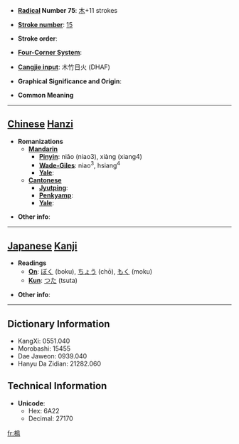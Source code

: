 * '''[[Wiktionary:Chinese radical index| Radical]] Number 75''': [[Wiktionary:Chinese radical index 木|木]]+11 strokes

* '''[[Wiktionary:Chinese total strokes index|Stroke number]]''': [[Wiktionary:Chinese total strokes index 15|15]]

* '''Stroke order''': 

* '''[[Wiktionary:Chinese four corner index|Four-Corner System]]''': 

* '''[[Wiktionary:Chinese Cangjie index|Cangjie input]]''': 木竹日火 (DHAF)

* '''Graphical Significance and Origin''': 

* '''Common Meaning'''

----

== [[Chinese]] [[Hanzi]] ==

* '''Romanizations'''
** '''[[Mandarin]]'''
*** '''[[Pinyin]]''': niǎo (niao3), xiàng (xiang4)
*** '''[[Wade-Giles]]''': niao<sup>3</sup>, hsiang<sup>4</sup>
*** '''[[Yale]]''': 
** '''[[Cantonese]]'''
*** '''[[Jyutping]]''':
*** '''[[Penkyamp]]''': 
*** '''[[Yale]]''': 

* '''Other info''': 

----

== [[Japanese]] [[Kanji]] ==

* '''Readings'''
** '''[[On]]''': [[ぼく]] (boku), [[ちょう]] (chō), [[もく]] (moku)
** '''[[Kun]]''': [[つた]] (tsuta)

* '''Other info''':  

----

== Dictionary Information ==

* KangXi: 0551.040
* Morobashi: 15455
* Dae Jaweon: 0939.040
* Hanyu Da Zidian: 21282.060

== Technical Information ==

* '''Unicode''':
** Hex: 6A22
** Decimal: 27170

[[fr:樢]]